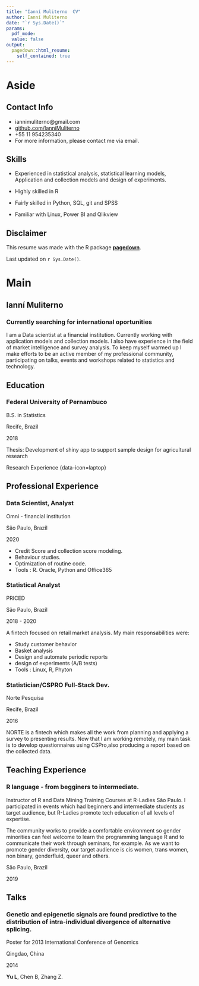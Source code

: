 ```yaml
---
title: "Ianní Muliterno  CV"
author: Ianní Muliterno
date: "`r Sys.Date()`"
params:
  pdf_mode:
  value: false
output:
  pagedown::html_resume:
    self_contained: true
---
```


Aside
================================================================================




Contact Info {#contact}
--------------------------------------------------------------------------------

- <i class="fa fa-envelope"></i> iannimuliterno@gmail.com
- <i class="fa fa-github"></i> [github.com/IanniMuliterno](https://github.com/IanniMuliterno)
- <i class="fa fa-phone"></i> +55 11 954235340
- For more information, please contact me via email.


Skills {#skills}
--------------------------------------------------------------------------------

- Experienced in statistical analysis, statistical learning models, Application and collection models and design of experiments.

- Highly skilled in R

- Fairly skilled in Python, SQL, git and SPSS

- Familiar with Linux, Power BI and Qlikview


Disclaimer {#disclaimer}
--------------------------------------------------------------------------------

This resume was made with the R package [**pagedown**](https://github.com/rstudio/pagedown).

Last updated on `r Sys.Date()`.



Main
================================================================================

Ianní Muliterno {#title}
--------------------------------------------------------------------------------

### Currently searching for international oportunities

I am a Data scientist at a financial institution. Currently working with application models and collection models. I also have experience in the field of market intelligence and survey analysis.
To keep myself warmed up I make efforts to be an active member of my professional community, participating on talks, events and workshops related to statistics and technology.


Education {data-icon=graduation-cap data-concise=true}
--------------------------------------------------------------------------------

### Federal University of Pernambuco

B.S. in Statistics

Recife, Brazil

2018

Thesis: Development of shiny app to support sample design for agricultural research

Research Experience {data-icon=laptop}

Professional Experience {data-icon=suitcase}
--------------------------------------------------------------------------------

### Data Scientist, Analyst
Omni - financial institution

São Paulo, Brazil

2020

- Credit Score and collection score modeling.
- Behaviour studies.
- Optimization of routine code.
- Tools : R. Oracle, Python and Office365


### Statistical Analyst
PRICED

São Paulo, Brazil

2018 - 2020

A fintech focused on retail market analysis. My main responsabilities were:

- Study customer behavior
- Basket  analysis
- Design and automate periodic reports 
- design of experiments (A/B tests)
- Tools : Linux, R, Phyton

### Statistician/CSPRO Full-Stack Dev.
Norte Pesquisa

Recife, Brazil

2016

NORTE is a fintech which makes all the work from planning and applying a survey to presenting results. Now that I am working remotely, my main task is to develop questionnaires using CSPro,also producing a report based on the collected data.


Teaching Experience {data-icon=chalkboard-teacher}
--------------------------------------------------------------------------------

### R language - from begginers to intermediate.

Instructor of R and Data Mining Training Courses at R-Ladies São Paulo. I participated in events which had beginners and intermediate students as target audience, but R-Ladies promote tech education of all levels of expertise.

The community works to provide a comfortable environment so gender minorities can feel welcome to learn the programming language R and to communicate their work through seminars, for example.
As we want to promote gender diversity, our target audience is cis women, trans women, non binary, genderfluid, queer and others.

São Paulo, Brazil

2019

Talks {data-icon=file}
--------------------------------------------------------------------------------

### Genetic and epigenetic signals are found predictive to the distribution of intra-individual divergence of alternative splicing.

Poster for 2013 International Conference of Genomics

Qingdao, China

2014

**Yu L**, Chen B, Zhang Z.

